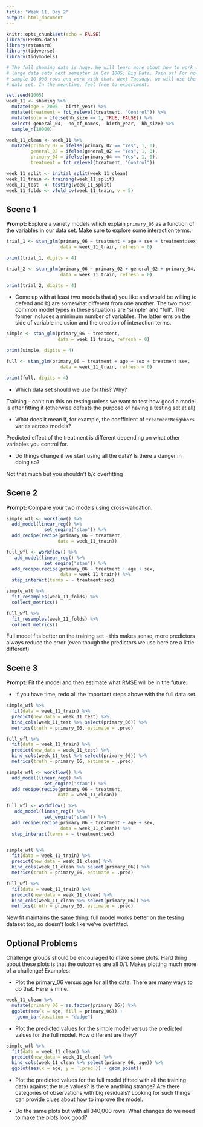 ```yaml
---
title: "Week 11, Day 2"
output: html_document
---
```


```r
knitr::opts_chunk$set(echo = FALSE)
library(PPBDS.data)
library(rstanarm)
library(tidyverse)
library(tidymodels)

# The full shaming data is huge. We will learn more about how to work with such
# large data sets next semester in Gov 1005: Big Data. Join us! For now, let's
# sample 10,000 rows and work with that. Next Tuesday, we will use the full
# data set. In the meantime, feel free to experiment.

set.seed(1005)
week_11 <- shaming %>% 
  mutate(age = 2006 - birth_year) %>% 
  mutate(treatment = fct_relevel(treatment, "Control")) %>% 
  mutate(solo = ifelse(hh_size == 1, TRUE, FALSE)) %>% 
  select(-general_04, -no_of_names, -birth_year, -hh_size) %>% 
  sample_n(10000)

week_11_clean <- week_11 %>%
  mutate(primary_02 = ifelse(primary_02 == "Yes", 1, 0),
         general_02 = ifelse(general_02 == "Yes", 1, 0),
         primary_04 = ifelse(primary_04 == "Yes", 1, 0),
         treatment = fct_relevel(treatment, "Control"))

week_11_split <- initial_split(week_11_clean)
week_11_train <- training(week_11_split)
week_11_test  <- testing(week_11_split)
week_11_folds <- vfold_cv(week_11_train, v = 5)
```


## Scene 1

**Prompt:** Explore a variety models which explain `primary_06` as a function of the variables in our data set. Make sure to explore some interaction terms. 

```r
trial_1 <- stan_glm(primary_06 ~ treatment + age + sex + treatment:sex,
                    data = week_11_train, refresh = 0)

print(trial_1, digits = 4)

trial_2 <- stan_glm(primary_06 ~ primary_02 + general_02 + primary_04,
                    data = week_11_train, refresh = 0)

print(trial_2, digits = 4)
```

* Come up with at least two models that a) you like and would be willing to defend and b) are somewhat different from one another. The two most common model types in these situations are "simple" and "full". The former includes a minimum number of variables. The latter errs on the side of variable inclusion and the creation of interaction terms.

```r
simple <- stan_glm(primary_06 ~ treatment,
                   data = week_11_train, refresh = 0)

print(simple, digits = 4)

full <- stan_glm(primary_06 ~ treatment + age + sex + treatment:sex,
                    data = week_11_train, refresh = 0)

print(full, digits = 4)
```


* Which data set should we use for this? Why?

Training -- can't run this on testing unless we want to test how good a model is after fitting it (otherwise defeats the purpose of having a testing set at all)

* What does it mean if, for example, the coefficient of `treatmentNeighbors` varies across models?

Predicted effect of the treatment is different depending on what other variables you control for. 

* Do things change if we start using all the data? Is there a danger in doing so?

Not that much but you shouldn't b/c overfitting

## Scene 2

**Prompt:** Compare your two models using cross-validation.

```r
simple_wfl <- workflow() %>%
  add_model(linear_reg() %>%
              set_engine("stan")) %>%
  add_recipe(recipe(primary_06 ~ treatment,
                   data = week_11_train))

full_wfl <- workflow() %>%
   add_model(linear_reg() %>%
              set_engine("stan")) %>%
  add_recipe(recipe(primary_06 ~ treatment + age + sex, 
                    data = week_11_train)) %>%
  step_interact(terms = ~ treatment:sex)
```

```r
simple_wfl %>%
  fit_resamples(week_11_folds) %>%
  collect_metrics()

full_wfl %>%
  fit_resamples(week_11_folds) %>%
  collect_metrics()

```

Full model fits better on the training set - this makes sense, more predictors always reduce the error (even though the predictors we use here are a little different)

## Scene 3

**Prompt:** Fit the model and then estimate what RMSE will be in the future.

* If you have time, redo all the important steps above with the full data set.

```r
simple_wfl %>%
  fit(data = week_11_train) %>%
  predict(new_data = week_11_test) %>%
  bind_cols(week_11_test %>% select(primary_06)) %>%
  metrics(truth = primary_06, estimate = .pred)

full_wfl %>%
  fit(data = week_11_train) %>%
  predict(new_data = week_11_test) %>%
  bind_cols(week_11_test %>% select(primary_06)) %>%
  metrics(truth = primary_06, estimate = .pred)
```


```r

simple_wfl <- workflow() %>%
  add_model(linear_reg() %>%
              set_engine("stan")) %>%
  add_recipe(recipe(primary_06 ~ treatment,
                   data = week_11_clean))

full_wfl <- workflow() %>%
   add_model(linear_reg() %>%
              set_engine("stan")) %>%
  add_recipe(recipe(primary_06 ~ treatment + age + sex, 
                    data = week_11_clean)) %>%
  step_interact(terms = ~ treatment:sex)


simple_wfl %>%
  fit(data = week_11_train) %>%
  predict(new_data = week_11_clean) %>%
  bind_cols(week_11_clean %>% select(primary_06)) %>%
  metrics(truth = primary_06, estimate = .pred)

full_wfl %>%
  fit(data = week_11_train) %>%
  predict(new_data = week_11_clean) %>%
  bind_cols(week_11_clean %>% select(primary_06)) %>%
  metrics(truth = primary_06, estimate = .pred)
```
New fit maintains the same thing: full model works better on the testing dataset too, so doesn't look like we've overfitted. 


## Optional Problems

Challenge groups should be encouraged to make some plots. Hard thing about these plots is that the outcomes are all 0/1. Makes plotting much more of a challenge! Examples:

* Plot the primary_06 versus age for all the data. There are many ways to do that. Here is mine.

```r
week_11_clean %>%
  mutate(primary_06 = as.factor(primary_06)) %>%
  ggplot(aes(x = age, fill = primary_06)) + 
    geom_bar(position = "dodge")
```


* Plot the predicted values for the simple model versus the predicted values for the full model. How different are they?

```r
simple_wfl %>%
  fit(data = week_11_clean) %>%
  predict(new_data = week_11_clean) %>%
  bind_cols(week_11_clean %>% select(primary_06, age)) %>%
  ggplot(aes(x = age, y = `.pred`)) + geom_point()
```


* Plot the predicted values for the full model (fitted with all the training data) against the true values? Is there anything strange? Are there categories of observations with big residuals? Looking for such things can provide clues about how to improve the model.

* Do the same plots but with all 340,000 rows. What changes do we need to make the plots look good?



